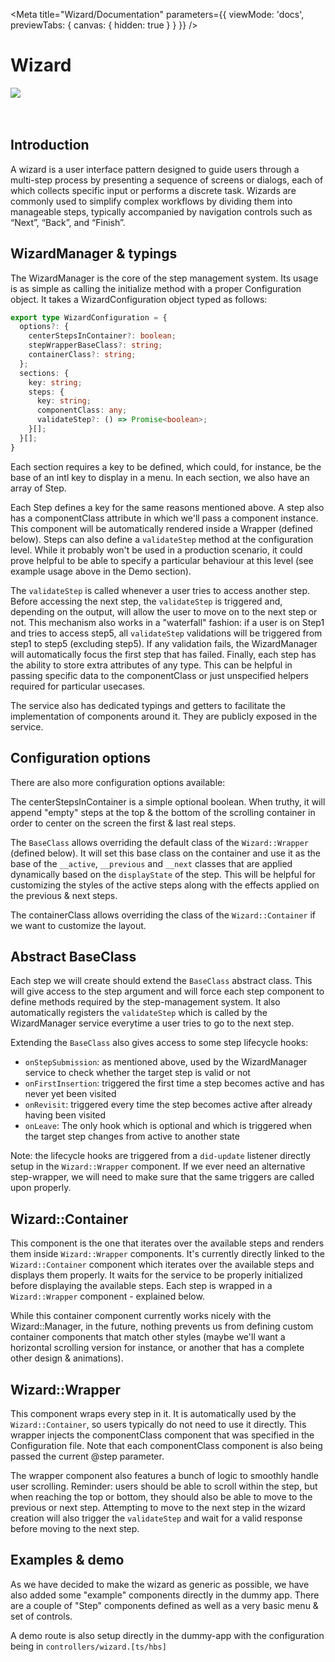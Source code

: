 
<Meta
  title="Wizard/Documentation"
  parameters={{
    viewMode: 'docs',
    previewTabs: { canvas: { hidden: true } }
  }}
/>

# Wizard
<img src={Wizard} class="wizard-img" />
<br />
<br />
<br />

## Introduction
A wizard is a user interface pattern designed to guide users through a multi-step process by presenting a sequence of screens or dialogs, each of which collects specific input or performs a discrete task. Wizards are commonly used to simplify complex workflows by dividing them into manageable steps, typically accompanied by navigation controls such as “Next”, “Back”, and “Finish”.

## WizardManager & typings
The WizardManager is the core of the step management system. Its usage is as simple as calling the initialize method with a proper Configuration object.
It takes a WizardConfiguration object typed as follows:

```typescript
export type WizardConfiguration = {
  options?: {
    centerStepsInContainer?: boolean;
    stepWrapperBaseClass?: string;
    containerClass?: string;
  };
  sections: {
    key: string;
    steps: {
      key: string;
      componentClass: any;
      validateStep?: () => Promise<boolean>;
    }[];
  }[];
}
```

Each section requires a key to be defined, which could, for instance, be the base of an intl key to display in a menu.
In each section, we also have an array of Step.

Each Step defines a key for the same reasons mentioned above. A step also has a componentClass attribute in which we'll pass a component instance. This component will be automatically rendered inside a Wrapper (defined below).
Steps can also define a `validateStep` method at the configuration level. While it probably won't be used in a production scenario, it could prove helpful to be able to specify a particular behaviour at this level (see example usage above in the Demo section).

The `validateStep` is called whenever a user tries to access another step.
Before accessing the next step, the `validateStep` is triggered and, depending on the output, will allow the user to move on to the next step or not.
This mechanism also works in a "waterfall" fashion: if a user is on Step1 and tries to access step5, all `validateStep` validations will be triggered from step1 to step5 (excluding step5). If any validation fails, the WizardManager will automatically focus the first step that has failed.
Finally, each step has the ability to store extra attributes of any type. This can be helpful in passing specific data to the componentClass or just unspecified helpers required for particular usecases.

The service also has dedicated typings and getters to facilitate the implementation of components around it. They are publicly exposed in the service.

## Configuration options
There are also more configuration options available:

The centerStepsInContainer is a simple optional boolean.
When truthy, it will append "empty" steps at the top & the bottom of the scrolling container in order to center on the screen the first & last real steps.

The `BaseClass` allows overriding the default class of the `Wizard::Wrapper` (defined below). It will set this base class on the container and use it as the base of the `__active`, `__previous` and `__next` classes that are applied dynamically based on the `displayState` of the step.
This will be helpful for customizing the styles of the active steps along with the effects applied on the previous & next steps.

The containerClass allows overriding the class of the `Wizard::Container` if we want to customize the layout.

## Abstract BaseClass
Each step we will create should extend the `BaseClass` abstract class.
This will give access to the step argument and will force each step component to define methods required by the step-management system.
It also automatically registers the `validateStep` which is called by the WizardManager service everytime a user tries to go to the next step.

Extending the `BaseClass` also gives access to some step lifecycle hooks:
- `onStepSubmission`: as mentioned above, used by the WizardManager service to check whether the target step is valid or not
- `onFirstInsertion`: triggered the first time a step becomes active and has never yet been visited
- `onRevisit`: triggered every time the step becomes active after already having been visited
- `onLeave`: The only hook which is optional and which is triggered when the target step changes from active to another state

Note: the lifecycle hooks are triggered from a `did-update` listener directly setup in the `Wizard::Wrapper` component.
If we ever need an alternative step-wrapper, we will need to make sure that the same triggers are called upon properly.

## Wizard::Container
This component is the one that iterates over the available steps and renders them inside `Wizard::Wrapper` components.
It's currently directly linked to the `Wizard::Container` component which iterates over the available steps and displays them properly.
It waits for the service to be properly initialized before displaying the available steps.
Each step is wrapped in a `Wizard::Wrapper` component - explained below.

While this container component currently works nicely with the Wizard::Manager, in the future, nothing prevents us from defining custom container components that match other styles (maybe we'll want a horizontal scrolling version for instance, or another that has a complete other design & animations).

## Wizard::Wrapper
This component wraps every step in it. It is automatically used by the `Wizard::Container`, so users typically do not need to use it directly.
This wrapper injects the componentClass component that was specified in the Configuration file. Note that each componentClass component is also being passed the current @step parameter.

The wrapper component also features a bunch of logic to smoothly handle user scrolling. Reminder: users should be able to scroll within the step, but when reaching the top or bottom, they should also be able to move to the previous or next step. Attempting to move to the next step in the wizard creation will also trigger the `validateStep` and wait for a valid response before moving to the next step.

## Examples & demo
As we have decided to make the wizard as generic as possible, we have also added some "example" components directly in the dummy app.
There are a couple of "Step" components defined as well as a very basic menu & set of controls.

A demo route is also setup directly in the dummy-app with the configuration being in `controllers/wizard.[ts/hbs]`
